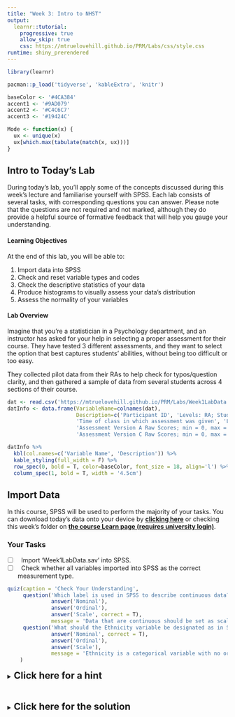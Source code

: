 ```yaml
---
title: "Week 3: Intro to NHST"
output:
  learnr::tutorial:
    progressive: true
    allow_skip: true
    css: https://mtruelovehill.github.io/PRM/Labs/css/style.css
runtime: shiny_prerendered
---
```


```r
library(learnr)

pacman::p_load('tidyverse', 'kableExtra', 'knitr')

baseColor <- '#4CA384'
accent1 <- '#9AD079'
accent2 <- '#C4C6C7'
accent3 <- '#19424C'

Mode <- function(x) {
  ux <- unique(x)
  ux[which.max(tabulate(match(x, ux)))]
}


```

## Intro to Today's Lab

During today's lab, you'll apply some of the concepts discussed during this week's lecture and familiarise yourself with SPSS. Each lab consists of several tasks, with corresponding questions you can answer. Please note that the questions are not required and not marked, although they do provide a helpful source of formative feedback that will help you gauge your understanding. 

#### **Learning Objectives**
At the end of this lab, you will be able to:

1.  Import data into SPSS
2.  Check and reset variable types and codes
3.  Check the descriptive statistics of your data
4.  Produce histograms to visually assess your data's distribution
5.  Assess the normality of your variables


#### **Lab Overview**
Imagine that you're a statistician in a Psychology department, and an instructor has asked for your help in selecting a proper assessment for their course. They have tested 3 different assessments, and they want to select the option that best captures students' abilities, without being too difficult or too easy. 

They collected pilot data from their RAs to help check for typos/question clarity, and then gathered a sample of data from several students across 4 sections of their course.   

```r
dat <- read.csv('https://mtruelovehill.github.io/PRM/Labs/Week1LabData.csv')
datInfo <- data.frame(VariableName=colnames(dat), 
                      Description=c('Participant ID', 'Levels: RA; Student', 'Age in years', 
                      'Time of class in which assessment was given', 'Levels: 1=Male, 2=Females, 3=Nonbinary', 
                      'Assessment Version A Raw Scores; min = 0, max = 50', 'Assessment Version B Raw Scores; min = 0, max = 50', 
                      'Assessment Version C Raw Scores; min = 0, max = 50'))

datInfo %>%
  kbl(col.names=c('Variable Name', 'Description')) %>%
  kable_styling(full_width = F) %>%
  row_spec(0, bold = T, color=baseColor, font_size = 18, align='l') %>%
  column_spec(1, bold = T, width = '4.5cm')
```



## Import Data

In this course, SPSS will be used to perform the majority of your tasks. You can download today's data onto your device by <B>[clicking here](https://mtruelovehill.github.io/PRM/Labs/Week1LabData.sav)</B> or checking this week's folder on <b>[the course Learn page (requires university login)](https://www.learn.ed.ac.uk/)</b>. 

### Your Tasks

<div class="nobullet">
+ [ ] $\ $ Import 'Week1LabData.sav' into SPSS.
+ [ ] $\ $ Check whether all variables imported into SPSS as the correct measurement type. 
</div>

```r
quiz(caption = 'Check Your Understanding',
     question('Which label is used in SPSS to describe continuous data?',
              answer('Nominal'),
              answer('Ordinal'),
              answer('Scale', correct = T),
              message = 'Data that are continuous should be set as scale Data in SPSS'),
     question('What should the Ethnicity variable be designated as in SPSS?',
              answer('Nominal', correct = T),
              answer('Ordinal'),
              answer('Scale'),
              message = 'Ethnicity is a categorical variable with no order. It should be designated as Nominal.')
    )
```


<div class="container">
<details><summary><span style = "font-weight: bold; font-size: 16pt"> Click here for a hint </span></summary>

Check under the **File** tab in SPSS. What is the difference between the 'Open' and 'Import Data' options? 

After the data are imported, navigate to the Variable View tab and check the value in the Measure column for each variable. Do the labels used by SPSS match the standard levels of measurement? If you aren't sure, check the weekly reading (Field text p.11-12) Think about what kind of data each of your variables represents.

</details>
</div>

</br>

<div class="container">
<details><summary><span style = "font-weight: bold; font-size: 16pt"> Click here for the solution </span></summary>
Click *File>Open*. Navigate to the folder where you've stored  'Week1LabData.sav' and select the file.

```r
include_graphics('https://mtruelovehill.github.io/PRM/Labs/images/week1_1a.png')
```

A box will pop up that allows you to review the data before import. In this example, the first row of our data is the name for each column, so the 'First line contains variable names' should remain checked. Note that if you import data without column names, you'll need to uncheck this box. Click 'OK'.

To save your data, make sure the data window is the primary window (not the output window), and click *File > Save As*. Name your file 
'Week1LabData_SPSS' and save it to the folder of your choice on your device.

</details>


</div>

</br>